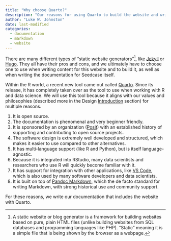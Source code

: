 ```yaml
---
title: "Why choose Quarto?"
description: "Our reasons for using Quarto to build the website and write the general documentation."
author: "Luke W. Johnston"
date: last-modified
categories:
  - documentation
  - markdown
  - website
---
```


There are many different types of "static website generators"[^1], like
[Jekyll](https://jekyllrb.com/) or [Hugo](https://gohugo.io/). They all
have their pros and cons, and we ultimately have to choose one to use
when writing content for this website and to build it, as well as when
writing the documentation for Seedcase itself.

[^1]: A static website or blog generator is a framework for building
    websites based on pure, plain HTML files (unlike building websites
    from SQL databases and programming languages like PHP). "Static"
    meaning it is a simple file that is being shown by the browser as a
    webpage.

Within the R world, a recent new tool came out called
[Quarto](https://quarto.org/). Since its release, it has completely
taken over as the tool to use when working with R and data science. We
will use this tool because it aligns with our values and philosophies
(described more in the Design [Introduction](/design/introduction.qmd)
section) for multiple reasons.

1.  It is open source.
2.  The documentation is phenomenal and very beginner friendly.
3.  It is sponsored by an organization ([Posit](https://posit.co/)) with
    an established history of supporting and contributing to open source
    projects.
4.  The software design is extremely well developed and structured,
    which makes it easier to use compared to other alternatives.
5.  It has multi-language support (like R and Python), but is itself
    language-agnostic.
6.  Because it is integrated into RStudio, many data scientists and
    researchers who use R will quickly become familiar with it.
7.  It has support for integration with other applications, like [VS
    Code](https://code.visualstudio.com/), which is also used by many
    software developers and data scientists.
8.  It is built on top of [Pandoc Markdown](https://pandoc.org/), which
    the de facto standard for writing Markdown, with strong historical
    use and community support.

For these reasons, we write our documentation that includes the website
with Quarto.

